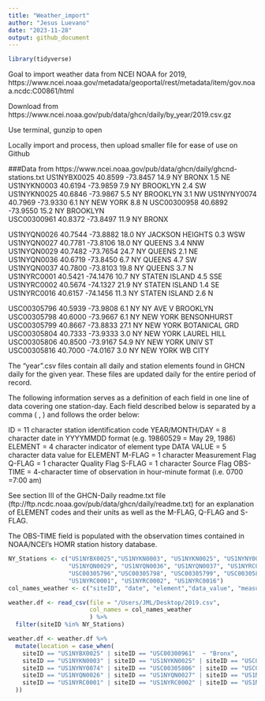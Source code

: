 ```yaml
---
title: "Weather_import"
author: "Jesus Luevano"
date: "2023-11-28"
output: github_document
---
```


```r
library(tidyverse)
```

Goal to import weather data from NCEI NOAA for 2019, https://www.ncei.noaa.gov/metadata/geoportal/rest/metadata/item/gov.noaa.ncdc:C00861/html

Download from https://www.ncei.noaa.gov/pub/data/ghcn/daily/by_year/2019.csv.gz 

Use terminal, gunzip to open

Locally import and process, then upload smaller file for ease of use on Github

               
###Data from https://www.ncei.noaa.gov/pub/data/ghcn/daily/ghcnd-stations.txt
US1NYBX0025  40.8599  -73.8457   14.9 NY BRONX 1.5 NE  
US1NYKN0003  40.6194  -73.9859    7.9 NY BROOKLYN 2.4 SW                             
US1NYKN0025  40.6846  -73.9867    5.5 NY BROOKLYN 3.1 NW
US1NYNY0074  40.7969  -73.9330    6.1 NY NEW YORK 8.8 N 
USC00300958  40.6892  -73.9550   15.2 NY BROOKLYN                                    
USC00300961  40.8372  -73.8497   11.9 NY BRONX  

US1NYQN0026  40.7544  -73.8882   18.0 NY JACKSON HEIGHTS 0.3 WSW                     
US1NYQN0027  40.7781  -73.8106   18.0 NY QUEENS 3.4 NNW                              
US1NYQN0029  40.7482  -73.7654   24.7 NY QUEENS 2.1 NE                               
US1NYQN0036  40.6719  -73.8450    6.7 NY QUEENS 4.7 SW                               
US1NYQN0037  40.7800  -73.8103   19.8 NY QUEENS 3.7 N                                
US1NYRC0001  40.5421  -74.1476   10.7 NY STATEN ISLAND 4.5 SSE                       
US1NYRC0002  40.5674  -74.1327   21.9 NY STATEN ISLAND 1.4 SE                        
US1NYRC0016  40.6157  -74.1456   11.3 NY STATEN ISLAND 2.6 N 

USC00305796  40.5939  -73.9808    6.1 NY NY AVE V BROOKLYN 
USC00305798  40.6000  -73.9667    6.1 NY NEW YORK BENSONHURST                        
USC00305799  40.8667  -73.8833   27.1 NY NEW YORK BOTANICAL GRD                      
USC00305804  40.7333  -73.9333    3.0 NY NEW YORK LAUREL HILL                        
USC00305806  40.8500  -73.9167   54.9 NY NEW YORK UNIV ST                            
USC00305816  40.7000  -74.0167    3.0 NY NEW YORK WB CITY  

The "year".csv files contain all daily and station elements found in GHCN daily for the given year.  These 
files are updated daily for the entire period of record.

The following information serves as a definition of each field in one line of data covering one station-day. 
Each field described below is separated by a comma ( , ) and follows the order below:

ID = 11 character station identification code
YEAR/MONTH/DAY = 8 character date in YYYYMMDD format (e.g. 19860529 = May 29, 1986)
ELEMENT = 4 character indicator of element type 
DATA VALUE = 5 character data value for ELEMENT 
M-FLAG = 1 character Measurement Flag 
Q-FLAG = 1 character Quality Flag 
S-FLAG = 1 character Source Flag 
OBS-TIME = 4-character time of observation in hour-minute format (i.e. 0700 =7:00 am)

See section III of the GHCN-Daily readme.txt file (ftp://ftp.ncdc.noaa.gov/pub/data/ghcn/daily/readme.txt)
for an explanation of ELEMENT codes and their units as well as the M-FLAG, Q-FLAG and S-FLAG.

The OBS-TIME field is populated with the observation times contained in NOAA/NCEI's HOMR station history database.  


```r

NY_Stations <- c("US1NYBX0025","US1NYKN0003", "US1NYKN0025", "US1NYNY0074", "US1NYQN0026", "US1NYQN0027", "USC00300958", "USC00300961",
                 "US1NYQN0029", "US1NYQN0036", "US1NYQN0037", "US1NYRC0001", "US1NYRC0002", "US1NYRC0016",
                 "USC00305796","USC00305798", "USC00305799", "USC00305804", "USC00305806", "USC00305816", 
                 "US1NYRC0001", "US1NYRC0002", "US1NYRC0016")
col_names_weather <- c("siteID", "date", "element","data_value", "measurement_flag", "quality_flag", "source_flag", "obs_time")

weather.df <- read_csv(file = "/Users/JML/Desktop/2019.csv",
                       col_names = col_names_weather 
                       ) %>%
  filter(siteID %in% NY_Stations)

weather.df <- weather.df %>%
  mutate(location = case_when(
    siteID == "US1NYBX0025" | siteID == "USC00300961"  ~ "Bronx", 
    siteID == "US1NYKN0003" | siteID == "US1NYKN0025" | siteID == "USC00300958" | siteID == "USC00305796" | siteID == "USC00305798" ~ "Brooklyn",
    siteID == "US1NYNY0074" | siteID == "USC00305806" | siteID == "USC00305816" ~ "Manhattan",
    siteID == "US1NYQN0026" | siteID == "US1NYQN0027" | siteID == "US1NYQN0029" | siteID == "US1NYQN0036" | siteID == "US1NYQN0037" | siteID == "USC00305799" | siteID == "USC00305804" ~ "Queens", 
    siteID == "US1NYRC0001" | siteID == "US1NYRC0002" | siteID == "US1NYRC0016" ~ "Staten"
  ))
```

